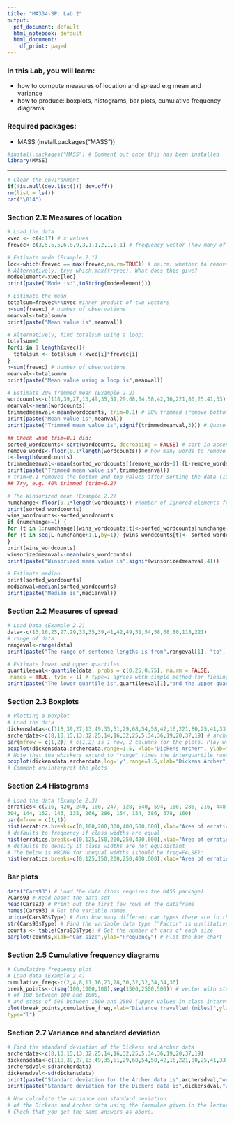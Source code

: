 ```yaml
---
title: "MA334-SP: Lab 2"
output:
  pdf_document: default
  html_notebook: default
  html_document:
    df_print: paged
---
```


### In this Lab, you will learn:

- how to compute measures of location and spread e.g mean and variance
- how to produce: boxplots, histograms, bar plots, cumulative frequency diagrams

### Required packages:

- MASS (install.packages("MASS")) 

```r
#install.packages("MASS") # Comment out once this has been installed
library(MASS)
```

---

```r
# Clear the environment
if(!is.null(dev.list())) dev.off()
rm(list = ls())
cat("\014")
```

### Section 2.1: Measures of location

```r
# Load the data
xvec <- c(4:17) # x values
frevec<-c(3,5,5,5,6,8,9,3,1,1,2,1,0,1) # frequency vector (how many of each x)
```


```r
# Estimate mode (Example 2.1)
loc<-which(frevec == max(frevec,na.rm=TRUE)) # na.rm: whether to remove missing values
# Alternatively, try: which.max(frevec). What does this give?
modeelement<-xvec[loc]
print(paste("Mode is:",toString(modeelement)))
```

```r
# Estimate the mean
totalsum=frevec%*%xvec #inner product of two vectors
n=sum(frevec) # number of observations
meanval<-totalsum/n
print(paste("Mean value is",meanval))
```
```r
# Alternatively, find totalsum using a loop:
totalsum=0
for(i in 1:length(xvec)){
  totalsum <- totalsum + xvec[i]*frevec[i]
}
n=sum(frevec) # number of observations
meanval<-totalsum/n
print(paste("Mean value using a loop is",meanval))
```


```r
# Estimate 20% trimmed mean (Example 2.2)
wordcounts<-c(118,39,27,13,49,35,51,29,68,54,58,42,16,221,80,25,41,33)
meanval<-mean(wordcounts)
trimmedmeanval<-mean(wordcounts, trim=0.1) # 20% trimmed (remove bottom 10% and top 10%)
print(paste("Mean value is",meanval))
print(paste("Trimmed mean value is",signif(trimmedmeanval,3))) # Quote answer to 3 s.f.
```
```r
## Check what trim=0.1 did: 
sorted_wordcounts<-sort(wordcounts, decreasing = FALSE) # sort in ascending order using sort()
remove_words<-floor(0.1*length(wordcounts)) # how many words to remove from top and bottom; use floor()
L<-length(wordcounts)
trimmedmeanval<-mean(sorted_wordcounts[(remove_words+1):(L-remove_words)])
print(paste("Trimmed mean value is",trimmedmeanval))
# trim=0.1 removed the bottom and top values after sorting the data (10% is 1.8 so takes the integer)
## Try, e.g. 40% trimmed (trim=0.2)
```


```r
# The Winsorized mean (Example 2.2)
numchange<-floor(0.1*length(wordcounts)) #number of ignored elements from the bottom or top
print(sorted_wordcounts)
wins_wordcounts<-sorted_wordcounts
if (numchange>=1) {
for (t in 1:numchange){wins_wordcounts[t]<-sorted_wordcounts[numchange+1]}
for (t in seq(L-numchange+1,L,by=1)) {wins_wordcounts[t]<- sorted_wordcounts[L-numchange]}
}
print(wins_wordcounts)
winsorizedmeanval<-mean(wins_wordcounts)
print(paste("Winsorized mean value is",signif(winsorizedmeanval,4)))
```

```r
# Estimate median
print(sorted_wordcounts)
medianval=median(sorted_wordcounts)
print(paste("Median is",medianval))
```

### Section 2.2 Measures of spread

```r
# Load Data (Example 2.2)
data<-c(13,16,25,27,29,33,35,39,41,42,49,51,54,58,68,80,118,221)
# range of data 
rangeval<-range(data)
print(paste("The range of sentence lengths is from",rangeval[1], "to", rangeval[2]))
```
```r
# Estimate lower and upper quartiles
quartileeval<-quantile(data, probs = c(0.25,0.75), na.rm = FALSE,
 names = TRUE, type = 1) # type=1 agrees with simple method for finding quartiles
print(paste("The lower quartile is",quartileeval[1],"and the upper quartile is",quartileeval[2]))
```

### Section 2.3 Boxplots

```r
# Plotting a boxplot
# Load the data
dickensdata<-c(118,39,27,13,49,35,51,29,68,54,58,42,16,221,80,25,41,33) #dickens dataset
archerdata<-c(8,10,15,13,32,25,14,16,32,25,5,34,36,19,20,37,19) # archer dataset
par(mfrow = c(1,2)) # c(1,2) is 1 row, 2 columns for the plots. Play with this. 
boxplot(dickensdata,archerdata,range=1.5, xlab="Dickens Archer", ylab="Sentence length")
# Note that the whiskers extend to "range" times the interquartile range  
boxplot(dickensdata,archerdata,log='y',range=1.5,xlab="Dickens Archer",ylab="Sentence length") 
# Comment on/interpret the plots
```

### Section 2.4 Histograms

```r
# Load the data (Example 2.3)
erratics<-c(216, 420, 240, 100, 247, 128, 540, 594, 160, 286, 216, 448, 380, 509, 90,156, 135, 225,
304, 144, 152, 143, 135, 266, 286, 154, 154, 386, 378, 160)
par(mfrow = c(1,1))
hist(erratics,breaks=c(0,100,200,300,400,500,600),xlab="Area of erratic (cm squared)") 
# defaults to frequency if class widths are equal
hist(erratics,breaks=c(0,125,150,200,250,400,600),xlab="Area of erratic (cm squared)") 
# defaults to density if class widths are not equidistant
# The below is WRONG for unequal widths (should be freq=FALSE):
hist(erratics,breaks=c(0,125,150,200,250,400,600),xlab="Area of erratic (cm squared)",freq=TRUE) 
```

### Bar plots

```r
data("Cars93") # Load the data (this requires the MASS package)
?Cars93 # Read about the data set
head(Cars93) # Print out the first few rows of the dataframe
names(Cars93) # Get the variable names
unique(Cars93$Type) # Find how many different car types there are in the data set
str(Cars93$Type) # Find the variable data type ("Factor" is qualitative/categorical)
counts <- table(Cars93$Type) # Get the number of cars of each size
barplot(counts,xlab="Car size",ylab="Frequency") # Plot the bar chart
```



### Section 2.5 Cumulative frequency diagrams

```r
# Cumulative frequency plot
# Load data (Example 2.4)
cumulative_freq<-c(2,4,8,11,16,23,28,30,32,32,34,34,36)
break_points<-c(seq(100,1000,100),seq(1500,2500,500)) # vector with steps 
# of 100 between 100 and 1000, 
# and steps of 500 between 1500 and 2500 (upper values in class intervals)
plot(break_points,cumulative_freq,xlab="Distance travelled (miles)",ylab="Cumulative frequecy",
type="l")
```


### Section 2.7 Variance and standard deviation

```r
# Find the standard deviation of the Dickens and Archer data 
archerdata<-c(8,10,15,13,32,25,14,16,32,25,5,34,36,19,20,37,19)
dickensdata<-c(118,39,27,13,49,35,51,29,68,54,58,42,16,221,80,25,41,33) #dickens dataset
archersdval<-sd(archerdata)
dickensdval<-sd(dickensdata)
print(paste("Standard deviation for the Archer data is",archersdval,"words."))
print(paste("Standard deviation for the Dickens data is",dickensdval,"words."))

# Now calculate the variance and standard deviation 
# of the Dickens and Archer data using the formulae given in the lectures. 
# Check that you get the same answers as above.
```

